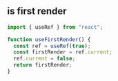 
## is first render

```js title="useFirstRender"
import { useRef } from "react";

function useFirstRender() {
  const ref = useRef(true);
  const firstRender = ref.current;
  ref.current = false;
  return firstRender;
}
```

